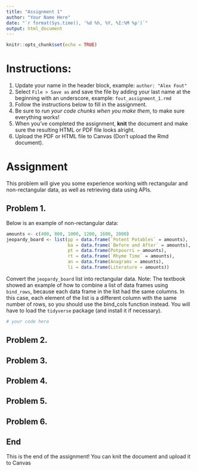 ```yaml
---
title: "Assignment 1"
author: "Your Name Here"
date: "`r format(Sys.time(), '%d %h, %Y, %I:%M %p')`"
output: html_document
---
```


```r
knitr::opts_chunk$set(echo = TRUE)
```

# Instructions:

1. Update your name in the header block, example: `author: "Alex Fout" `
1. Select `File > Save as` and save the file by adding your last name at the beginning with an underscore, example: `fout_assignment_1.rmd`
1. Follow the instructions below to fill in the assignment.
1. Be sure to _run your code chunks when you make them_, to make sure everything works!
1. When you've completed the assignment, __knit__ the document and make sure the resulting HTML or PDF file looks alright.
1. Upload the PDF or HTML file to Canvas (Don't upload the Rmd document).


# Assignment

This problem will give you some experience working with rectangular and non-rectangular data, as well as retrieving data using APIs.

## Problem 1. 

Below is an example of non-rectangular data:

```r
amounts <- c(400, 800, 1000, 1200, 1600, 2000)
jeopardy_board <- list(pp = data.frame(`Potent Potables` = amounts),
                       ba = data.frame(`Before and After` = amounts),
                       pt = data.frame(Potpourri = amounts),
                       rt = data.frame(`Rhyme Time` = amounts),
                       an = data.frame(Anagrams = amounts),
                       li = data.frame(Literature = amounts))
```


Convert the `jeopardy_board` list into rectangular data.
Note: The textbook showed an example of how to combine a list of data frames using `bind_rows`, because each data frame in the list had the same columns. In this case, each element of the list is a different column with the same number of rows, so you should use the bind_cols function instead. You will have to load the `tidyverse` package (and install it if necessary).

```r
# your code here
```

## Problem 2. 
 

## Problem 3. 


## Problem 4.


## Problem 5.


## Problem 6.


## End

This is the end of the assignment!
You can knit the document and upload it to Canvas

